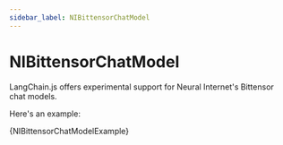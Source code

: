```yaml
---
sidebar_label: NIBittensorChatModel
---
```


# NIBittensorChatModel

LangChain.js offers experimental support for Neural Internet's Bittensor chat models.

Here's an example:


<CodeBlock language="typescript">{NIBittensorChatModelExample}</CodeBlock>